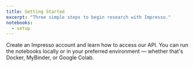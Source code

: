 ```yaml
---
title: Getting Started
excerpt: "Three simple steps to begin research with Impresso."
notebooks:
  - setup
---
```


Create an Impresso account and learn how to access our API.
You can run the notebooks locally or in your preferred environment — whether that's Docker, MyBinder, or Google Colab.
